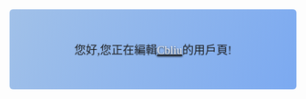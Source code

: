 <div style="margin:0; padding: 3em 0; border-radius: 6px; background: linear-gradient(115deg, rgba(63,127,191,0.4) 00%, rgba(66,133,244,0.8) 40%, rgba(251,188,5, 0.8) 40%, rgba(226,182,56, 0.8) 60%, rgba(226,182,56, 0.8) 70%, rgba(234,67,53, 0.8) 70%, rgba(234,67,53, 0.8) 100%);;text-align:center;min-width: 28em; background-attachment: fixed;"><span style="font: 20px 微軟正黑體">您好,您正在編輯[[User:Cbliu|<span style="color: White;font: 20px Segoe Script;text-shadow:0 1px 3px black">Cbliu</span>]]的用戶頁!
</div>